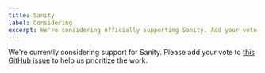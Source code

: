 ```yaml
---
title: Sanity
label: Considering
excerpt: We're considering officially supporting Sanity. Add your vote.
---
```


We're currently considering support for Sanity. Please add your vote to [this GitHub issue](https://github.com/contentlayerdev/contentlayer/issues/172) to help us prioritize the work.
